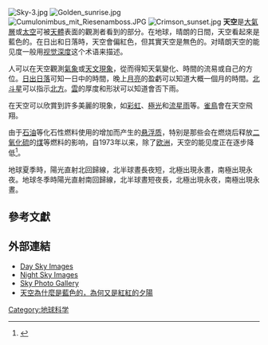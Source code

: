 {{Otheruses|天空 (消歧义)}}
[[File:Sky-3.jpg|right]]
[[File:Golden_sunrise.jpg|thumb]]
[[File:Cumulonimbus_mit_Riesenamboss.JPG|thumb]]
[[File:Crimson_sunset.jpg|thumb]]
'''天空'''是[[大氣層|大氣層]]或[[太空|太空]]可被[[天體|天體]]表面的觀測者看到的部分。在地球，晴朗的日間，天空看起來是藍色的。在日出和日落時，天空會偏紅色，但其實天空是無色的。对晴朗天空的能见度一般用[[视觉深度|视觉深度]]这个术语来描述。

人可以在天空觀測[[氣象|氣象]]或[[天文現象|天文現象]]，從而得知天氣變化、時間的流易或自己的方位。[[日出|日出]][[日落|日落]]可知一日中的時間，晚上[[月亮|月亮]]的盈虧可以知道大概一個月的時間。[[北斗星|北斗星]]可以指示[[北方|北方]]。[[雲|雲]]的厚度和形狀可以知道會否下雨。

在天空可以欣賞到許多美麗的現象，如[[彩虹|彩虹]]、[[極光|極光]]和[[流星雨|流星雨]]等。[[雀鳥|雀鳥]]會在天空飛翔。

由于[[石油|石油]]等化石性燃料使用的增加而产生的[[悬浮质|悬浮质]]，特别是那些会在燃烧后释放[[二氧化硫|二氧化硫]]的[[煤|煤]]等燃料的影响，自1973年以来，除了[[欧洲|欧洲]]，天空的能见度正在逐步降低<ref>{{cite news | title=自1973年以来天空变得暗淡了 | date=2009年3月13日 | publisher= | url=http://chinese.eurekalert.org/zh/pub_releases/2009-03/aaft-shd030909.php | work=EurekAlert! | pages= | accessdate=2009-03-13 | language= | archive-date=2009-03-22 | archive-url=https://web.archive.org/web/20090322195337/http://chinese.eurekalert.org/zh/pub_releases/2009-03/aaft-shd030909.php | dead-url=no }}</ref>。

地球夏季時，陽光直射北回歸線，北半球晝長夜短，北極出現永晝，南極出現永夜。地球冬季時陽光直射南回歸線，北半球晝短夜長，北極出現永夜，南極出現永晝。

== 參考文獻 ==
<div class="references-small">
<references />
</div>

== 外部連結 ==
{{commons|Sky}}
* [https://web.archive.org/web/20070815121431/http://www.rayching.co.nz/sky.htm Day Sky Images] 
* [https://web.archive.org/web/20190119030529/http://astronomy.net.nz/ Night Sky Images] 
* [http://www.hanifworld.com/Sky.htm Sky Photo Gallery]{{Wayback|url=http://www.hanifworld.com/Sky.htm |date=20070430121713 }} 
* [http://www.phy.ntnu.edu.tw/moodle/mod/resource/view.php?id=258 天空為什麼是藍色的，為何又是紅紅的夕陽]{{Wayback|url=http://www.phy.ntnu.edu.tw/moodle/mod/resource/view.php?id=258 |date=20071030105135 }}

{{Authority control}}
[[Category:地球科学|Category:地球科学]]